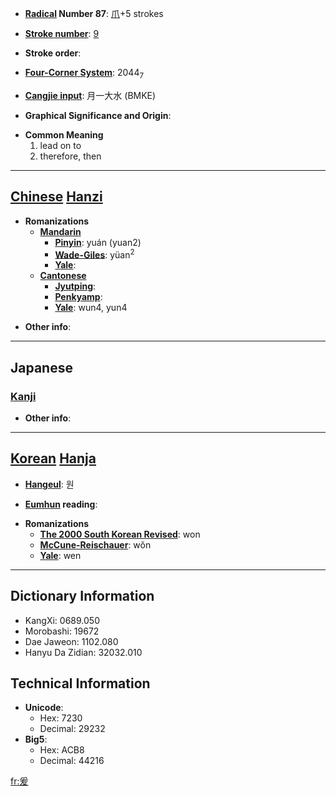 * '''[[Wiktionary:Chinese radical index| Radical]] Number 87''': [[Wiktionary:Chinese radical index 爪|爪]]+5 strokes

* '''[[Wiktionary:Chinese total strokes index|Stroke number]]''': [[Wiktionary:Chinese total strokes index 9|9]]

* '''Stroke order''': 

* '''[[Wiktionary:Chinese four corner index|Four-Corner System]]''': 2044<sub>7</sub>

* '''[[Wiktionary:Chinese Cangjie index|Cangjie input]]''': 月一大水 (BMKE)

* '''Graphical Significance and Origin''': 

* '''Common Meaning'''
*#lead on to
*# therefore, then


----

== [[Chinese]] [[Hanzi]] ==

* '''Romanizations'''
** '''[[Mandarin]]'''
*** '''[[Pinyin]]''': yuán (yuan2)
*** '''[[Wade-Giles]]''': yüan<sup>2</sup>
*** '''[[Yale]]''': 
** '''[[Cantonese]]'''
*** '''[[Jyutping]]''':
*** '''[[Penkyamp]]''': 
*** '''[[Yale]]''': wun4, yun4

* '''Other info''': 

----

==Japanese==
===[[Kanji]]===
{{kanji|on readings=[[えん]] (en)|kun readings=[[ここに]] (kokoni)}}

* '''Other info''':  

----

== [[Korean]] [[Hanja]] ==

* '''[[Hangeul]]''': 원

* '''[[Eumhun]] reading''': 

* '''Romanizations'''
** '''[[The 2000 South Korean Revised Romanization|The 2000 South Korean Revised]]''': won
** '''[[McCune-Reischauer]]''': wŏn
** '''[[Yale]]''': wen

----

== Dictionary Information ==

* KangXi: 0689.050
* Morobashi: 19672
* Dae Jaweon: 1102.080
* Hanyu Da Zidian: 32032.010

== Technical Information ==

* '''Unicode''':
** Hex: 7230
** Decimal: 29232
* '''Big5''':
** Hex: ACB8
** Decimal: 44216

[[fr:爰]]